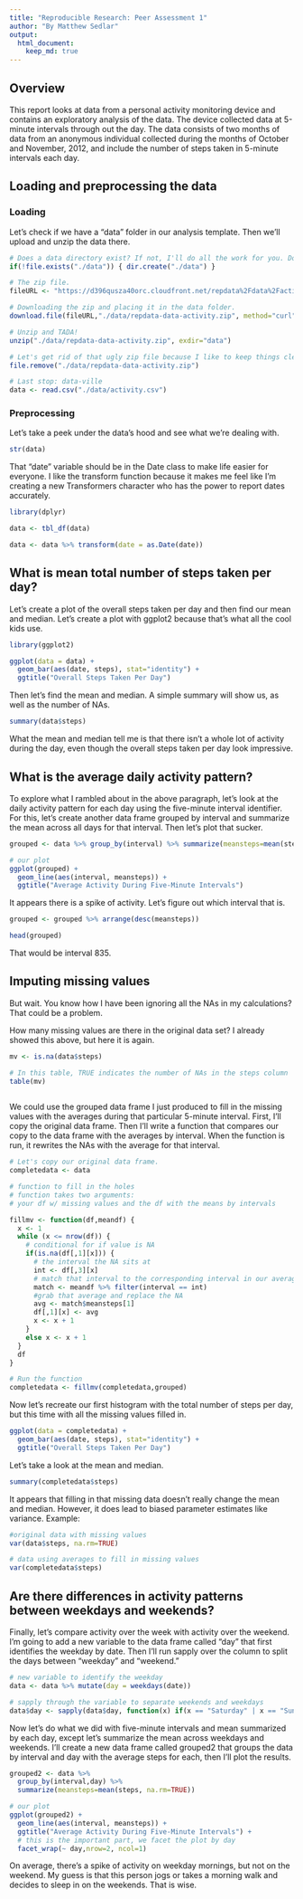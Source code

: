 ```yaml
---
title: "Reproducible Research: Peer Assessment 1"
author: "By Matthew Sedlar"
output: 
  html_document:
    keep_md: true
---
```


## Overview

This report looks at data from a personal activity monitoring device and contains an exploratory analysis of the data. The device collected data at 5-minute intervals through out the day. The data consists of two months of data from an anonymous individual collected during the months of October and November, 2012, and include the number of steps taken in 5-minute intervals each day.

## Loading and preprocessing the data

### Loading

Let's check if we have a "data" folder in our analysis template. Then we'll upload and unzip the data there.

```r

# Does a data directory exist? If not, I'll do all the work for you. Don't get up or anything.
if(!file.exists("./data")) { dir.create("./data") }

# The zip file.
fileURL <- "https://d396qusza40orc.cloudfront.net/repdata%2Fdata%2Factivity.zip"

# Downloading the zip and placing it in the data folder.
download.file(fileURL,"./data/repdata-data-activity.zip", method="curl")

# Unzip and TADA!
unzip("./data/repdata-data-activity.zip", exdir="data")

# Let's get rid of that ugly zip file because I like to keep things clean.
file.remove("./data/repdata-data-activity.zip")

# Last stop: data-ville
data <- read.csv("./data/activity.csv")

```

### Preprocessing

Let's take a peek under the data's hood and see what we're dealing with.

```r

str(data)

```

That "date" variable should be in the Date class to make life easier for everyone. I like the transform function because it makes me feel like I'm creating a new Transformers character who has the power to report dates accurately.

```r

library(dplyr)

data <- tbl_df(data)

data <- data %>% transform(date = as.Date(date))

```


## What is mean total number of steps taken per day?

Let's create a plot of the overall steps taken per day and then find our mean and median. Let's create a plot with ggplot2 because that's what all the cool kids use. 

```r
library(ggplot2)

ggplot(data = data) + 
  geom_bar(aes(date, steps), stat="identity") +
  ggtitle("Overall Steps Taken Per Day")

```

Then let's find the mean and median. A simple summary will show us, as well as the number of NAs.

```r

summary(data$steps)

```

What the mean and median tell me is that there isn't a whole lot of activity during the day, even though the overall steps taken per day look impressive.

## What is the average daily activity pattern?

To explore what I rambled about in the above paragraph, let's look at the daily activity pattern for each day using the five-minute interval identifier. For this, let's create another data frame grouped by interval and summarize the mean across all days for that interval. Then let's plot that sucker.

```r

grouped <- data %>% group_by(interval) %>% summarize(meansteps=mean(steps, na.rm=TRUE))

# our plot
ggplot(grouped) + 
  geom_line(aes(interval, meansteps)) + 
  ggtitle("Average Activity During Five-Minute Intervals")

```

It appears there is a spike of activity. Let's figure out which interval that is.

```r

grouped <- grouped %>% arrange(desc(meansteps))

head(grouped)

```

That would be interval 835.

## Imputing missing values

But wait. You know how I have been ignoring all the NAs in my calculations? That could be a problem.

How many missing values are there in the original data set? I already showed this above, but here it is again.

```r

mv <- is.na(data$steps)

# In this table, TRUE indicates the number of NAs in the steps column
table(mv)
  
```

We could use the grouped data frame I just produced to fill in the missing values with the averages during that particular 5-minute interval. First, I'll copy the original data frame. Then I'll write a function that compares our copy to the data frame with the averages by interval. When the function is run, it rewrites the NAs with the average for that interval.

```r

# Let's copy our original data frame.
completedata <- data

# function to fill in the holes
# function takes two arguments: 
# your df w/ missing values and the df with the means by intervals

fillmv <- function(df,meandf) {
  x <- 1
  while (x <= nrow(df)) {
    # conditional for if value is NA
    if(is.na(df[,1][x])) {
      # the interval the NA sits at
      int <- df[,3][x]
      # match that interval to the corresponding interval in our averages df
      match <- meandf %>% filter(interval == int)
      #grab that average and replace the NA
      avg <- match$meansteps[1]
      df[,1][x] <- avg
      x <- x + 1
    }
    else x <- x + 1
  }
  df
}

# Run the function
completedata <- fillmv(completedata,grouped)

```

Now let's recreate our first histogram with the total number of steps per day, but this time with all the missing values filled in.

```r

ggplot(data = completedata) + 
  geom_bar(aes(date, steps), stat="identity") +
  ggtitle("Overall Steps Taken Per Day")

```

Let's take a look at the mean and median.

```r

summary(completedata$steps)

```

It appears that filling in that missing data doesn't really change the mean and median. However, it does lead to biased parameter estimates like variance. Example:

```r

#original data with missing values
var(data$steps, na.rm=TRUE)

# data using averages to fill in missing values
var(completedata$steps)

```

## Are there differences in activity patterns between weekdays and weekends?

Finally, let's compare activity over the week with activity over the weekend. I'm going to add a new variable to the data frame called "day" that first identifies the weekday by date. Then I'll run sapply over the column to split the days between "weekday" and "weekend."

```r

# new variable to identify the weekday
data <- data %>% mutate(day = weekdays(date))

# sapply through the variable to separate weekends and weekdays
data$day <- sapply(data$day, function(x) if(x == "Saturday" | x == "Sunday") { x <- "weekend" } else x = "weekday" )

```

Now let's do what we did with five-minute intervals and mean summarized by each day, except let's summarize the mean across weekdays and weekends. I'll create a new data frame called grouped2 that groups the data by interval and day with the average steps for each, then I'll plot the results.

```r

grouped2 <- data %>% 
  group_by(interval,day) %>% 
  summarize(meansteps=mean(steps, na.rm=TRUE))

# our plot
ggplot(grouped2) + 
  geom_line(aes(interval, meansteps)) + 
  ggtitle("Average Activity During Five-Minute Intervals") +
  # this is the important part, we facet the plot by day
  facet_wrap(~ day,nrow=2, ncol=1)

```

On average, there's a spike of activity on weekday mornings, but not on the weekend. My guess is that this person jogs or takes a morning walk and decides to sleep in on the weekends. That is wise.
